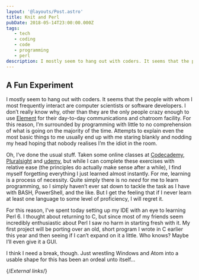 ```yaml
---
layout: '@layouts/Post.astro'
title: Knit and Perl
pubDate: 2018-05-14T23:00:00.000Z
tags: 
   - tech
   - coding
   - code
   - programming
   - perl
description: I mostly seem to hang out with coders. It seems that the people with whom I most frequently interact are computer scientists or software developers…
---
```


## A Fun Experiment

I mostly seem to hang out with coders. It seems that the people with whom I most frequently interact are computer scientists or software developers. I don’t really know why, other than they are the only people crazy enough to use [Element][element] for their day-to-day communications and chatroom facility. For this reason, I’m surrounded by programming with little to no comprehension of what is going on the majority of the time. Attempts to explain even the most basic things to me usually end up with me staring blankly and nodding my head hoping that nobody realises I’m the idiot in the room.

Oh, I’ve done the usual stuff. Taken some online classes at [Codecademy][codecademy], [Pluralsight][pluralsight] and [udemy][udemy], but while I can complete these exercises with relative ease (the principles do actually make sense after a while), I find myself forgetting everything I just learned almost instantly. For me, learning is a process of necessity. Quite simply there is no _need_ for me to learn programming, so I simply haven’t ever sat down to tackle the task as I have with BASH, PowerShell, and the like. But I get the feeling that if I never learn at least one language to some level of proficiency, I will regret it.

For this reason, I’ve spent today setting up my IDE with an eye to learning Perl 6. I thought about returning to C, but since most of my friends seem incredibly enthusiastic about Perl I saw no harm in starting fresh with it. My first project will be porting over an old, short program I wrote in C earlier this year and then seeing if I can’t expand on it a little. Who knows? Maybe I’ll even give it a GUI.

I think I need a break, though. Just wrestling Windows and Atom into a usable shape for this has been an ordeal unto itself…

{/*External links*/}

[codecademy]: https://codecademy.com
[element]: https://element.io
[pluralsight]: https://pluralsight.com
[udemy]: https://udemy.com
